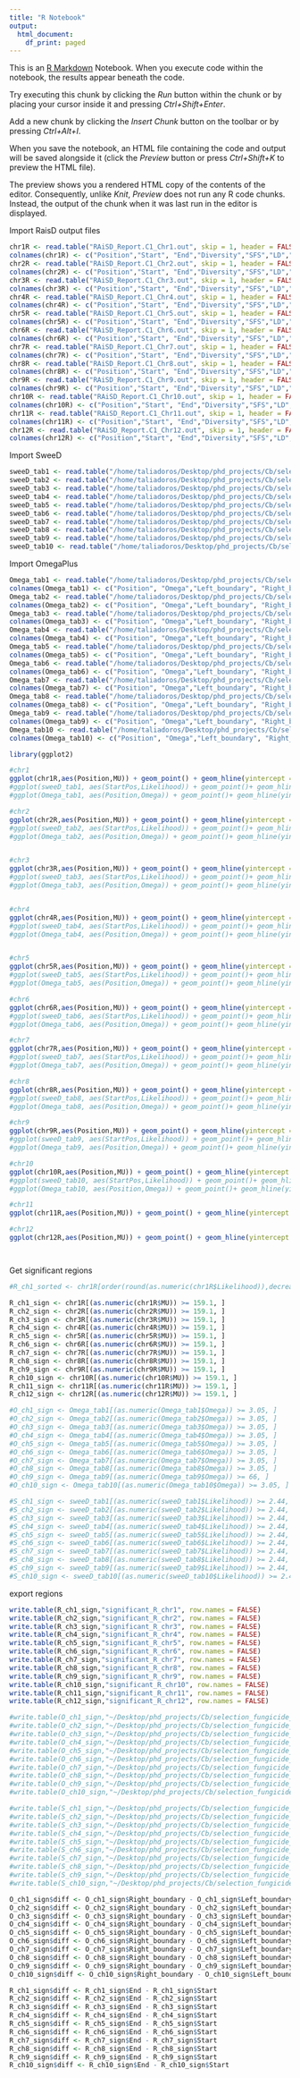 ```yaml
---
title: "R Notebook"
output:
  html_document:
    df_print: paged
---
```


This is an [R Markdown](http://rmarkdown.rstudio.com) Notebook. When you execute code within the notebook, the results appear beneath the code. 

Try executing this chunk by clicking the *Run* button within the chunk or by placing your cursor inside it and pressing *Ctrl+Shift+Enter*.

Add a new chunk by clicking the *Insert Chunk* button on the toolbar or by pressing *Ctrl+Alt+I*.

When you save the notebook, an HTML file containing the code and output will be saved alongside it (click the *Preview* button or press *Ctrl+Shift+K* to preview the HTML file).

The preview shows you a rendered HTML copy of the contents of the editor. Consequently, unlike *Knit*, *Preview* does not run any R code chunks. Instead, the output of the chunk when it was last run in the editor is displayed.

Import RaisD output files

```r
chr1R <- read.table("RAiSD_Report.C1_Chr1.out", skip = 1, header = FALSE)
colnames(chr1R) <- c("Position","Start", "End","Diversity","SFS","LD","MU")
chr2R <- read.table("RAiSD_Report.C1_Chr2.out", skip = 1, header = FALSE)
colnames(chr2R) <- c("Position","Start", "End","Diversity","SFS","LD","MU")
chr3R <- read.table("RAiSD_Report.C1_Chr3.out", skip = 1, header = FALSE)
colnames(chr3R) <- c("Position","Start", "End","Diversity","SFS","LD","MU")
chr4R <- read.table("RAiSD_Report.C1_Chr4.out", skip = 1, header = FALSE)
colnames(chr4R) <- c("Position","Start", "End","Diversity","SFS","LD","MU")
chr5R <- read.table("RAiSD_Report.C1_Chr5.out", skip = 1, header = FALSE)
colnames(chr5R) <- c("Position","Start", "End","Diversity","SFS","LD","MU")
chr6R <- read.table("RAiSD_Report.C1_Chr6.out", skip = 1, header = FALSE)
colnames(chr6R) <- c("Position","Start", "End","Diversity","SFS","LD","MU")
chr7R <- read.table("RAiSD_Report.C1_Chr7.out", skip = 1, header = FALSE)
colnames(chr7R) <- c("Position","Start", "End","Diversity","SFS","LD","MU")
chr8R <- read.table("RAiSD_Report.C1_Chr8.out", skip = 1, header = FALSE)
colnames(chr8R) <- c("Position","Start", "End","Diversity","SFS","LD","MU")
chr9R <- read.table("RAiSD_Report.C1_Chr9.out", skip = 1, header = FALSE)
colnames(chr9R) <- c("Position","Start", "End","Diversity","SFS","LD","MU")
chr10R <- read.table("RAiSD_Report.C1_Chr10.out", skip = 1, header = FALSE)
colnames(chr10R) <- c("Position","Start", "End","Diversity","SFS","LD","MU")
chr11R <- read.table("RAiSD_Report.C1_Chr11.out", skip = 1, header = FALSE)
colnames(chr11R) <- c("Position","Start", "End","Diversity","SFS","LD","MU")
chr12R <- read.table("RAiSD_Report.C1_Chr12.out", skip = 1, header = FALSE)
colnames(chr12R) <- c("Position","Start", "End","Diversity","SFS","LD","MU")

```

Import SweeD

```r
sweeD_tab1 <- read.table("/home/taliadoros/Desktop/phd_projects/Cb/selection_fungicide_resistance/resistant_only/SweeD/SweeD_Report.Chr1selection",skip = 2, header = TRUE)
sweeD_tab2 <- read.table("/home/taliadoros/Desktop/phd_projects/Cb/selection_fungicide_resistance/resistant_only/SweeD/SweeD_Report.Chr2selection",skip = 2, header = TRUE)
sweeD_tab3 <- read.table("/home/taliadoros/Desktop/phd_projects/Cb/selection_fungicide_resistance/resistant_only/SweeD/SweeD_Report.Chr3selection",skip = 2, header = TRUE)
sweeD_tab4 <- read.table("/home/taliadoros/Desktop/phd_projects/Cb/selection_fungicide_resistance/resistant_only/SweeD/SweeD_Report.Chr4selection",skip = 2, header = TRUE)
sweeD_tab5 <- read.table("/home/taliadoros/Desktop/phd_projects/Cb/selection_fungicide_resistance/resistant_only/SweeD/SweeD_Report.Chr5selection",skip = 2, header = TRUE)
sweeD_tab6 <- read.table("/home/taliadoros/Desktop/phd_projects/Cb/selection_fungicide_resistance/resistant_only/SweeD/SweeD_Report.Chr6selection",skip = 2, header = TRUE)
sweeD_tab7 <- read.table("/home/taliadoros/Desktop/phd_projects/Cb/selection_fungicide_resistance/resistant_only/SweeD/SweeD_Report.Chr7selection",skip = 2, header = TRUE)
sweeD_tab8 <- read.table("/home/taliadoros/Desktop/phd_projects/Cb/selection_fungicide_resistance/resistant_only/SweeD/SweeD_Report.Chr8selection",skip = 2, header = TRUE)
sweeD_tab9 <- read.table("/home/taliadoros/Desktop/phd_projects/Cb/selection_fungicide_resistance/resistant_only/SweeD/SweeD_Report.Chr9selection",skip = 2, header = TRUE)
sweeD_tab10 <- read.table("/home/taliadoros/Desktop/phd_projects/Cb/selection_fungicide_resistance/resistant_only/SweeD/SweeD_Report.Chr10selection",skip = 2, header = TRUE)
```

Import OmegaPlus

```r
Omega_tab1 <- read.table("/home/taliadoros/Desktop/phd_projects/Cb/selection_fungicide_resistance/resistant_only/OmegaPlus/RES_GENOTYPE/OmegaPlus_Report.Chr1_selection",skip = 2, header = FALSE)
colnames(Omega_tab1) <- c("Position", "Omega","Left_boundary", "Right_boundary","Validity")
Omega_tab2 <- read.table("/home/taliadoros/Desktop/phd_projects/Cb/selection_fungicide_resistance/resistant_only/OmegaPlus/RES_GENOTYPE/OmegaPlus_Report.Chr2_selection",skip = 2, header = FALSE)
colnames(Omega_tab2) <- c("Position", "Omega","Left_boundary", "Right_boundary","Validity")
Omega_tab3 <- read.table("/home/taliadoros/Desktop/phd_projects/Cb/selection_fungicide_resistance/resistant_only/OmegaPlus/RES_GENOTYPE/OmegaPlus_Report.Chr3_selection",skip = 2, header = FALSE)
colnames(Omega_tab3) <- c("Position", "Omega","Left_boundary", "Right_boundary","Validity")
Omega_tab4 <- read.table("/home/taliadoros/Desktop/phd_projects/Cb/selection_fungicide_resistance/resistant_only/OmegaPlus/RES_GENOTYPE/OmegaPlus_Report.Chr4_selection",skip = 2, header = FALSE)
colnames(Omega_tab4) <- c("Position", "Omega","Left_boundary", "Right_boundary","Validity")
Omega_tab5 <- read.table("/home/taliadoros/Desktop/phd_projects/Cb/selection_fungicide_resistance/resistant_only/OmegaPlus/RES_GENOTYPE/OmegaPlus_Report.Chr5_selection",skip = 2, header = FALSE)
colnames(Omega_tab5) <- c("Position", "Omega","Left_boundary", "Right_boundary","Validity")
Omega_tab6 <- read.table("/home/taliadoros/Desktop/phd_projects/Cb/selection_fungicide_resistance/resistant_only/OmegaPlus/RES_GENOTYPE/OmegaPlus_Report.Chr6_selection",skip = 2, header = FALSE)
colnames(Omega_tab6) <- c("Position", "Omega","Left_boundary", "Right_boundary","Validity")
Omega_tab7 <- read.table("/home/taliadoros/Desktop/phd_projects/Cb/selection_fungicide_resistance/resistant_only/OmegaPlus/RES_GENOTYPE/OmegaPlus_Report.Chr7_selection",skip = 2, header = FALSE)
colnames(Omega_tab7) <- c("Position", "Omega","Left_boundary", "Right_boundary","Validity")
Omega_tab8 <- read.table("/home/taliadoros/Desktop/phd_projects/Cb/selection_fungicide_resistance/resistant_only/OmegaPlus/RES_GENOTYPE/OmegaPlus_Report.Chr8_selection",skip = 2, header = FALSE)
colnames(Omega_tab8) <- c("Position", "Omega","Left_boundary", "Right_boundary","Validity")
Omega_tab9 <- read.table("/home/taliadoros/Desktop/phd_projects/Cb/selection_fungicide_resistance/resistant_only/OmegaPlus/OmegaPlus_Report.Chr9_selection",skip = 2, header = FALSE)
colnames(Omega_tab9) <- c("Position", "Omega","Left_boundary", "Right_boundary","Validity")
Omega_tab10 <- read.table("/home/taliadoros/Desktop/phd_projects/Cb/selection_fungicide_resistance/resistant_only/OmegaPlus/RES_GENOTYPE/OmegaPlus_Report.Chr10_selection",skip = 2, header = FALSE)
colnames(Omega_tab10) <- c("Position", "Omega","Left_boundary", "Right_boundary","Validity")
```


```r
library(ggplot2)
```


```r
#chr1
ggplot(chr1R,aes(Position,MU)) + geom_point() + geom_hline(yintercept = 159.1, colour = "red") + ggtitle("                                               Chromosome 1") + theme_minimal()
#ggplot(sweeD_tab1, aes(StartPos,Likelihood)) + geom_point()+ geom_hline(yintercept = 2.44, colour = "red") + ggtitle("                                                Chromosome 1") + theme_minimal()
#ggplot(Omega_tab1, aes(Position,Omega)) + geom_point()+ geom_hline(yintercept = 66.26, colour = "red")+ ggtitle("                                                Chromosome 1") + ylim(0,2000) + theme_minimal()

#chr2
ggplot(chr2R,aes(Position,MU)) + geom_point() + geom_hline(yintercept = 159.1, colour = "red") + labs(title = "                                               Chromosome 2") + theme_minimal()
#ggplot(sweeD_tab2, aes(StartPos,Likelihood)) + geom_point()+ geom_hline(yintercept = 2.44, colour = "red")+ ggtitle("                                                Chromosome 2") + theme_minimal()
#ggplot(Omega_tab2, aes(Position,Omega)) + geom_point()+ geom_hline(yintercept = 66.26, colour = "red")+ ggtitle("                                                Chromosome 2") + ylim(0,2000) + theme_minimal()


#chr3
ggplot(chr3R,aes(Position,MU)) + geom_point() + geom_hline(yintercept = 159.1, colour = "red") + labs(title = "                                               Chromosome 3") + theme_minimal()
#ggplot(sweeD_tab3, aes(StartPos,Likelihood)) + geom_point()+ geom_hline(yintercept = 2.44, colour = "red")+ ggtitle("                                                Chromosome 3") + theme_minimal()
#ggplot(Omega_tab3, aes(Position,Omega)) + geom_point()+ geom_hline(yintercept = 66.26, colour = "red")+ ggtitle("                                                Chromosome 3") + ylim(0,2000) + theme_minimal()


#chr4
ggplot(chr4R,aes(Position,MU)) + geom_point() + geom_hline(yintercept = 159.1, colour = "red") + labs(title = "                                               Chromosome 4") + theme_minimal()
#ggplot(sweeD_tab4, aes(StartPos,Likelihood)) + geom_point()+ geom_hline(yintercept = 2.44, colour = "red")+ ggtitle("                                                Chromosome 4") + theme_minimal()
#ggplot(Omega_tab4, aes(Position,Omega)) + geom_point()+ geom_hline(yintercept = 66.26, colour = "red")+ ggtitle("                                                Chromosome 4") + ylim(0,2000) + theme_minimal()


#chr5
ggplot(chr5R,aes(Position,MU)) + geom_point() + geom_hline(yintercept = 159.1, colour = "red") + labs(title = "                                               Chromosome 5") + theme_minimal()
#ggplot(sweeD_tab5, aes(StartPos,Likelihood)) + geom_point()+ geom_hline(yintercept = 2.44, colour = "red")+ ggtitle("                                                Chromosome 5") + theme_minimal()
#ggplot(Omega_tab5, aes(Position,Omega)) + geom_point()+ geom_hline(yintercept = 66.26, colour = "red")+ ggtitle("                                                Chromosome 5") + ylim(0,2000) + theme_minimal()

#chr6
ggplot(chr6R,aes(Position,MU)) + geom_point() + geom_hline(yintercept = 159.1, colour = "red") + labs(title = "                                               Chromosome 6") + theme_minimal()
#ggplot(sweeD_tab6, aes(StartPos,Likelihood)) + geom_point()+ geom_hline(yintercept = 2.44, colour = "red")+ ggtitle("                                                Chromosome 6") + theme_minimal()
#ggplot(Omega_tab6, aes(Position,Omega)) + geom_point()+ geom_hline(yintercept = 66.26, colour = "red")+ ggtitle("                                                Chromosome 6") + ylim(0,2000) + theme_minimal()

#chr7
ggplot(chr7R,aes(Position,MU)) + geom_point() + geom_hline(yintercept = 159.1, colour = "red") + labs(title = "                                               Chromosome 7") + theme_minimal()
#ggplot(sweeD_tab7, aes(StartPos,Likelihood)) + geom_point()+ geom_hline(yintercept = 2.44, colour = "red")+ ggtitle("                                                Chromosome 7") + theme_minimal()
#ggplot(Omega_tab7, aes(Position,Omega)) + geom_point()+ geom_hline(yintercept = 66.26, colour = "red")+ ggtitle("                                                Chromosome 7") + ylim(0,2000) + theme_minimal()

#chr8
ggplot(chr8R,aes(Position,MU)) + geom_point() + geom_hline(yintercept = 159.1, colour = "red") + labs(title = "                                               Chromosome 8") + theme_minimal()
#ggplot(sweeD_tab8, aes(StartPos,Likelihood)) + geom_point()+ geom_hline(yintercept = 2.44, colour = "red")+ ggtitle("                                                Chromosome 8") + theme_minimal()
#ggplot(Omega_tab8, aes(Position,Omega)) + geom_point()+ geom_hline(yintercept = 66.26, colour = "red")+ ggtitle("                                                Chromosome 8") + ylim(0,2000) + theme_minimal() 

#chr9
ggplot(chr9R,aes(Position,MU)) + geom_point() + geom_hline(yintercept = 159.1, colour = "red") + labs(title = "                                               Chromosome 9") + theme_minimal()
#ggplot(sweeD_tab9, aes(StartPos,Likelihood)) + geom_point()+ geom_hline(yintercept = 2.44, colour = "red")+ ggtitle("                                                Chromosome 9") + theme_minimal()
#ggplot(Omega_tab9, aes(Position,Omega)) + geom_point()+ geom_hline(yintercept = 66.26, colour = "red")+ ggtitle("                                                Chromosome 9") + ylim(0,2000) + theme_minimal()

#chr10
ggplot(chr10R,aes(Position,MU)) + geom_point() + geom_hline(yintercept = 159.1, colour = "red") + labs(title = "                                               Chromosome 10") + theme_minimal()
#ggplot(sweeD_tab10, aes(StartPos,Likelihood)) + geom_point()+ geom_hline(yintercept = 2.44, colour = "red")+ ggtitle("                                                Chromosome 10") + theme_minimal()
#ggplot(Omega_tab10, aes(Position,Omega)) + geom_point()+ geom_hline(yintercept = 66.26, colour = "red")+ ggtitle("                                                Chromosome 10") + ylim(0,2000) + theme_minimal()

#chr11
ggplot(chr11R,aes(Position,MU)) + geom_point() + geom_hline(yintercept = 159.1, colour = "red") + labs(title = "                                               Chromosome 11") + theme_minimal()

#chr12
ggplot(chr12R,aes(Position,MU)) + geom_point() + geom_hline(yintercept = 159.1, colour = "red") + labs(title = "                                               Chromosome 12") + theme_minimal()




```

Get significant regions

```r
#R_ch1_sorted <- chr1R[order(round(as.numeric(chr1R$Likelihood)),decreasing = TRUE, na.last = TRUE), ]

R_ch1_sign <- chr1R[(as.numeric(chr1R$MU)) >= 159.1, ]
R_ch2_sign <- chr2R[(as.numeric(chr2R$MU)) >= 159.1, ]
R_ch3_sign <- chr3R[(as.numeric(chr3R$MU)) >= 159.1, ]
R_ch4_sign <- chr4R[(as.numeric(chr4R$MU)) >= 159.1, ]
R_ch5_sign <- chr5R[(as.numeric(chr5R$MU)) >= 159.1, ]
R_ch6_sign <- chr6R[(as.numeric(chr6R$MU)) >= 159.1, ]
R_ch7_sign <- chr7R[(as.numeric(chr7R$MU)) >= 159.1, ]
R_ch8_sign <- chr8R[(as.numeric(chr8R$MU)) >= 159.1, ]
R_ch9_sign <- chr9R[(as.numeric(chr9R$MU)) >= 159.1, ]
R_ch10_sign <- chr10R[(as.numeric(chr10R$MU)) >= 159.1, ]
R_ch11_sign <- chr11R[(as.numeric(chr11R$MU)) >= 159.1, ]
R_ch12_sign <- chr12R[(as.numeric(chr12R$MU)) >= 159.1, ]

#O_ch1_sign <- Omega_tab1[(as.numeric(Omega_tab1$Omega)) >= 3.05, ]
#O_ch2_sign <- Omega_tab2[(as.numeric(Omega_tab2$Omega)) >= 3.05, ]
#O_ch3_sign <- Omega_tab3[(as.numeric(Omega_tab3$Omega)) >= 3.05, ]
#O_ch4_sign <- Omega_tab4[(as.numeric(Omega_tab4$Omega)) >= 3.05, ]
#O_ch5_sign <- Omega_tab5[(as.numeric(Omega_tab5$Omega)) >= 3.05, ]
#O_ch6_sign <- Omega_tab6[(as.numeric(Omega_tab6$Omega)) >= 3.05, ]
#O_ch7_sign <- Omega_tab7[(as.numeric(Omega_tab7$Omega)) >= 3.05, ]
#O_ch8_sign <- Omega_tab8[(as.numeric(Omega_tab8$Omega)) >= 3.05, ]
#O_ch9_sign <- Omega_tab9[(as.numeric(Omega_tab9$Omega)) >= 66, ]
#O_ch10_sign <- Omega_tab10[(as.numeric(Omega_tab10$Omega)) >= 3.05, ]

#S_ch1_sign <- sweeD_tab1[(as.numeric(sweeD_tab1$Likelihood)) >= 2.44, ]
#S_ch2_sign <- sweeD_tab2[(as.numeric(sweeD_tab2$Likelihood)) >= 2.44, ]
#S_ch3_sign <- sweeD_tab3[(as.numeric(sweeD_tab3$Likelihood)) >= 2.44, ]
#S_ch4_sign <- sweeD_tab4[(as.numeric(sweeD_tab4$Likelihood)) >= 2.44, ]
#S_ch5_sign <- sweeD_tab5[(as.numeric(sweeD_tab5$Likelihood)) >= 2.44, ]
#S_ch6_sign <- sweeD_tab6[(as.numeric(sweeD_tab6$Likelihood)) >= 2.44, ]
#S_ch7_sign <- sweeD_tab7[(as.numeric(sweeD_tab7$Likelihood)) >= 2.44, ]
#S_ch8_sign <- sweeD_tab8[(as.numeric(sweeD_tab8$Likelihood)) >= 2.44, ]
#S_ch9_sign <- sweeD_tab9[(as.numeric(sweeD_tab9$Likelihood)) >= 2.44, ]
#S_ch10_sign <- sweeD_tab10[(as.numeric(sweeD_tab10$Likelihood)) >= 2.44, ]

```

export regions

```r
write.table(R_ch1_sign,"significant_R_chr1", row.names = FALSE)
write.table(R_ch2_sign,"significant_R_chr2", row.names = FALSE)
write.table(R_ch3_sign,"significant_R_chr3", row.names = FALSE)
write.table(R_ch4_sign,"significant_R_chr4", row.names = FALSE)
write.table(R_ch5_sign,"significant_R_chr5", row.names = FALSE)
write.table(R_ch6_sign,"significant_R_chr6", row.names = FALSE)
write.table(R_ch7_sign,"significant_R_chr7", row.names = FALSE)
write.table(R_ch8_sign,"significant_R_chr8", row.names = FALSE)
write.table(R_ch9_sign,"significant_R_chr9", row.names = FALSE)
write.table(R_ch10_sign,"significant_R_chr10", row.names = FALSE)
write.table(R_ch11_sign,"significant_R_chr11", row.names = FALSE)
write.table(R_ch12_sign,"significant_R_chr12", row.names = FALSE)

#write.table(O_ch1_sign,"~/Desktop/phd_projects/Cb/selection_fungicide_resistance/fastsimcoal26/short_DNA_regs/chosen/sfs/model_choice/new_test/new/MS/significant_regions/O_chr1")
#write.table(O_ch2_sign,"~/Desktop/phd_projects/Cb/selection_fungicide_resistance/fastsimcoal26/short_DNA_regs/chosen/sfs/model_choice/new_test/new/MS/significant_regions/O_chr2")
#write.table(O_ch3_sign,"~/Desktop/phd_projects/Cb/selection_fungicide_resistance/fastsimcoal26/short_DNA_regs/chosen/sfs/model_choice/new_test/new/MS/significant_regions/O_chr3")
#write.table(O_ch4_sign,"~/Desktop/phd_projects/Cb/selection_fungicide_resistance/fastsimcoal26/short_DNA_regs/chosen/sfs/model_choice/new_test/new/MS/significant_regions/O_chr4")
#write.table(O_ch5_sign,"~/Desktop/phd_projects/Cb/selection_fungicide_resistance/fastsimcoal26/short_DNA_regs/chosen/sfs/model_choice/new_test/new/MS/significant_regions/O_chr5")
#write.table(O_ch6_sign,"~/Desktop/phd_projects/Cb/selection_fungicide_resistance/fastsimcoal26/short_DNA_regs/chosen/sfs/model_choice/new_test/new/MS/significant_regions/O_chr6")
#write.table(O_ch7_sign,"~/Desktop/phd_projects/Cb/selection_fungicide_resistance/fastsimcoal26/short_DNA_regs/chosen/sfs/model_choice/new_test/new/MS/significant_regions/O_chr7")
#write.table(O_ch8_sign,"~/Desktop/phd_projects/Cb/selection_fungicide_resistance/fastsimcoal26/short_DNA_regs/chosen/sfs/model_choice/new_test/new/MS/significant_regions/O_chr8")
#write.table(O_ch9_sign,"~/Desktop/phd_projects/Cb/selection_fungicide_resistance/fastsimcoal26/short_DNA_regs/chosen/sfs/model_choice/new_test/new/MS/significant_regions/O_chr9")
#write.table(O_ch10_sign,"~/Desktop/phd_projects/Cb/selection_fungicide_resistance/fastsimcoal26/short_DNA_regs/chosen/sfs/model_choice/new_test/new/MS/significant_regions/O_chr10")

#write.table(S_ch1_sign,"~/Desktop/phd_projects/Cb/selection_fungicide_resistance/fastsimcoal26/short_DNA_regs/chosen/sfs/model_choice/new_test/new/MS/significant_regions/S_chr1")
#write.table(S_ch2_sign,"~/Desktop/phd_projects/Cb/selection_fungicide_resistance/fastsimcoal26/short_DNA_regs/chosen/sfs/model_choice/new_test/new/MS/significant_regions/S_chr2")
#write.table(S_ch3_sign,"~/Desktop/phd_projects/Cb/selection_fungicide_resistance/fastsimcoal26/short_DNA_regs/chosen/sfs/model_choice/new_test/new/MS/significant_regions/S_chr3")
#write.table(S_ch4_sign,"~/Desktop/phd_projects/Cb/selection_fungicide_resistance/fastsimcoal26/short_DNA_regs/chosen/sfs/model_choice/new_test/new/MS/significant_regions/S_chr4")
#write.table(S_ch5_sign,"~/Desktop/phd_projects/Cb/selection_fungicide_resistance/fastsimcoal26/short_DNA_regs/chosen/sfs/model_choice/new_test/new/MS/significant_regions/S_chr5")
#write.table(S_ch6_sign,"~/Desktop/phd_projects/Cb/selection_fungicide_resistance/fastsimcoal26/short_DNA_regs/chosen/sfs/model_choice/new_test/new/MS/significant_regions/S_chr6")
#write.table(S_ch7_sign,"~/Desktop/phd_projects/Cb/selection_fungicide_resistance/fastsimcoal26/short_DNA_regs/chosen/sfs/model_choice/new_test/new/MS/significant_regions/S_chr7")
#write.table(S_ch8_sign,"~/Desktop/phd_projects/Cb/selection_fungicide_resistance/fastsimcoal26/short_DNA_regs/chosen/sfs/model_choice/new_test/new/MS/significant_regions/S_chr8")
#write.table(S_ch9_sign,"~/Desktop/phd_projects/Cb/selection_fungicide_resistance/fastsimcoal26/short_DNA_regs/chosen/sfs/model_choice/new_test/new/MS/significant_regions/S_chr9")
#write.table(S_ch10_sign,"~/Desktop/phd_projects/Cb/selection_fungicide_resistance/fastsimcoal26/short_DNA_regs/chosen/sfs/model_choice/new_test/new/MS/significant_regions/S_chr10")
```

```r
O_ch1_sign$diff <- O_ch1_sign$Right_boundary - O_ch1_sign$Left_boundary
O_ch2_sign$diff <- O_ch2_sign$Right_boundary - O_ch2_sign$Left_boundary
O_ch3_sign$diff <- O_ch3_sign$Right_boundary - O_ch3_sign$Left_boundary
O_ch4_sign$diff <- O_ch4_sign$Right_boundary - O_ch4_sign$Left_boundary
O_ch5_sign$diff <- O_ch5_sign$Right_boundary - O_ch5_sign$Left_boundary
O_ch6_sign$diff <- O_ch6_sign$Right_boundary - O_ch6_sign$Left_boundary
O_ch7_sign$diff <- O_ch7_sign$Right_boundary - O_ch7_sign$Left_boundary
O_ch8_sign$diff <- O_ch8_sign$Right_boundary - O_ch8_sign$Left_boundary
O_ch9_sign$diff <- O_ch9_sign$Right_boundary - O_ch9_sign$Left_boundary
O_ch10_sign$diff <- O_ch10_sign$Right_boundary - O_ch10_sign$Left_boundary

R_ch1_sign$diff <- R_ch1_sign$End - R_ch1_sign$Start
R_ch2_sign$diff <- R_ch2_sign$End - R_ch2_sign$Start
R_ch3_sign$diff <- R_ch3_sign$End - R_ch3_sign$Start
R_ch4_sign$diff <- R_ch4_sign$End - R_ch4_sign$Start
R_ch5_sign$diff <- R_ch5_sign$End - R_ch5_sign$Start
R_ch6_sign$diff <- R_ch6_sign$End - R_ch6_sign$Start
R_ch7_sign$diff <- R_ch7_sign$End - R_ch7_sign$Start
R_ch8_sign$diff <- R_ch8_sign$End - R_ch8_sign$Start
R_ch9_sign$diff <- R_ch9_sign$End - R_ch9_sign$Start
R_ch10_sign$diff <- R_ch10_sign$End - R_ch10_sign$Start

```


